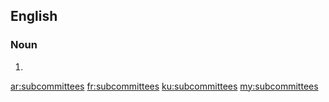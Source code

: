 ==English==

===Noun===
{{head|en}}

# {{plural of|subcommittee}}

[[ar:subcommittees]]
[[fr:subcommittees]]
[[ku:subcommittees]]
[[my:subcommittees]]